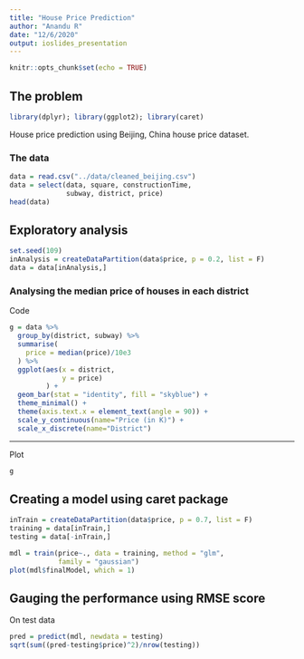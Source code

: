 ```yaml
---
title: "House Price Prediction"
author: "Anandu R"
date: "12/6/2020"
output: ioslides_presentation 
---
```


```r
knitr::opts_chunk$set(echo = TRUE)
```

## The problem
```r
library(dplyr); library(ggplot2); library(caret)
```
House price prediction using Beijing, China house price dataset.  

### The data
```r
data = read.csv("../data/cleaned_beijing.csv")
data = select(data, square, constructionTime,
              subway, district, price)
head(data)
```

## Exploratory analysis

```r
set.seed(109)
inAnalysis = createDataPartition(data$price, p = 0.2, list = F)
data = data[inAnalysis,]
```

### Analysing the median price of houses in each district
Code
```r
g = data %>% 
  group_by(district, subway) %>%
  summarise(
    price = median(price)/10e3
  ) %>%
  ggplot(aes(x = district,
             y = price)
         ) + 
  geom_bar(stat = "identity", fill = "skyblue") +
  theme_minimal() +
  theme(axis.text.x = element_text(angle = 90)) + 
  scale_y_continuous(name="Price (in K)") + 
  scale_x_discrete(name="District") 
``` 

***   
Plot   
```r
g
```

## Creating a model using caret package
```r
inTrain = createDataPartition(data$price, p = 0.7, list = F)
training = data[inTrain,]
testing = data[-inTrain,]
```

```r
mdl = train(price~., data = training, method = "glm",
            family = "gaussian")
plot(mdl$finalModel, which = 1)
```  

## Gauging the performance using RMSE score  

On test data
```r
pred = predict(mdl, newdata = testing)
sqrt(sum((pred-testing$price)^2)/nrow(testing))
```


